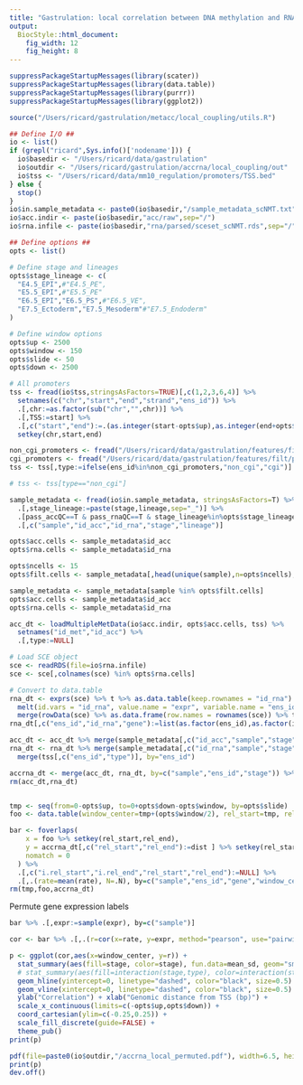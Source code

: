 ```yaml
---
title: "Gastrulation: local correlation between DNA methylation and RNA expression"
output: 
  BiocStyle::html_document: 
    fig_width: 12
    fig_height: 8
---
```


```r
suppressPackageStartupMessages(library(scater))
suppressPackageStartupMessages(library(data.table))
suppressPackageStartupMessages(library(purrr))
suppressPackageStartupMessages(library(ggplot2))
```

<!-- Define functions -->
```r
source("/Users/ricard/gastrulation/metacc/local_coupling/utils.R")
```

<!-- Define I/O and options -->
```r

## Define I/O ##
io <- list()
if (grepl("ricard",Sys.info()['nodename'])) {
  io$basedir <- "/Users/ricard/data/gastrulation"
  io$outdir <- "/Users/ricard/gastrulation/accrna/local_coupling/out"
  io$tss <- "/Users/ricard/data/mm10_regulation/promoters/TSS.bed"
} else {
  stop()
}
io$in.sample_metadata <- paste0(io$basedir,"/sample_metadata_scNMT.txt")
io$acc.indir <- paste(io$basedir,"acc/raw",sep="/")
io$rna.infile <- paste(io$basedir,"rna/parsed/sceset_scNMT.rds",sep="/")

## Define options ##
opts <- list()

# Define stage and lineages
opts$stage_lineage <- c(
  "E4.5_EPI",#"E4.5_PE",
  "E5.5_EPI",#"E5.5_PE"
  "E6.5_EPI","E6.5_PS",#"E6.5_VE",
  "E7.5_Ectoderm","E7.5_Mesoderm"#"E7.5_Endoderm"
)

# Define window options
opts$up <- 2500
opts$window <- 150
opts$slide <- 50
opts$down <- 2500
```

<!-- Load gene metadata -->
```r
# All promoters
tss <- fread(io$tss,stringsAsFactors=TRUE)[,c(1,2,3,6,4)] %>%
  setnames(c("chr","start","end","strand","ens_id")) %>%
  .[,chr:=as.factor(sub("chr","",chr))] %>%
  .[,TSS:=start] %>%
  .[,c("start","end"):=.(as.integer(start-opts$up),as.integer(end+opts$down))] %>%
  setkey(chr,start,end)
```

<!-- Filter CGI and non-CGI promoters -->
```r
non_cgi_promoters <- fread("/Users/ricard/data/gastrulation/features/filt/prom_2000_0_noncgi.bed",stringsAsFactors=T)[,V5]
cgi_promoters <- fread("/Users/ricard/data/gastrulation/features/filt/prom_2000_0_cgi.bed",stringsAsFactors=T)[,V5]
tss <- tss[,type:=ifelse(ens_id%in%non_cgi_promoters,"non_cgi","cgi")] %>% .[,type:=as.factor(type)]

# tss <- tss[type=="non_cgi"]
```

<!-- Load sample metadata and define which cells to use -->
```r
sample_metadata <- fread(io$in.sample_metadata, stringsAsFactors=T) %>% 
  .[,stage_lineage:=paste(stage,lineage,sep="_")] %>%
  .[pass_accQC==T & pass_rnaQC==T & stage_lineage%in%opts$stage_lineage] %>%
  .[,c("sample","id_acc","id_rna","stage","lineage")]

opts$acc.cells <- sample_metadata$id_acc
opts$rna.cells <- sample_metadata$id_rna
```

<!-- Subset cells to reduce memory burden -->
```r
opts$ncells <- 15
opts$filt.cells <- sample_metadata[,head(unique(sample),n=opts$ncells), by="stage"] %>% .$V1

sample_metadata <- sample_metadata[sample %in% opts$filt.cells]
opts$acc.cells <- sample_metadata$id_acc
opts$rna.cells <- sample_metadata$id_rna
```

<!-- Load accessibility data -->
```r
acc_dt <- loadMultipleMetData(io$acc.indir, opts$acc.cells, tss) %>% 
  setnames("id_met","id_acc") %>%
  .[,type:=NULL]
```

<!-- Load RNA expression data -->
```r
# Load SCE object
sce <- readRDS(file=io$rna.infile)
sce <- sce[,colnames(sce) %in% opts$rna.cells]

# Convert to data.table
rna_dt <- exprs(sce) %>% t %>% as.data.table(keep.rownames = "id_rna") %>% 
  melt(id.vars = "id_rna", value.name = "expr", variable.name = "ens_id") %>%
  merge(rowData(sce) %>% as.data.frame(row.names = rownames(sce)) %>% tibble::rownames_to_column("ens_id") %>% .[,c("ens_id","symbol")] %>% setnames("symbol","gene"))
rna_dt[,c("ens_id","id_rna","gene"):=list(as.factor(ens_id),as.factor(id_rna),as.factor(gene))]
```

<!-- Merge data and sample metadata -->
```r
acc_dt <- acc_dt %>% merge(sample_metadata[,c("id_acc","sample","stage")], by="id_acc")
rna_dt <- rna_dt %>% merge(sample_metadata[,c("id_rna","sample","stage")], by="id_rna") %>%
  merge(tss[,c("ens_id","type")], by="ens_id")
```

<!-- Merge DNA accessibility and RNA expression data -->
```r
accrna_dt <- merge(acc_dt, rna_dt, by=c("sample","ens_id","stage")) %>% .[,c("id_acc","id_rna"):=NULL]
rm(acc_dt,rna_dt)
```

<!-- Filter data -->
```r
```

<!-- Overlap data with windows -->
```r
tmp <- seq(from=0-opts$up, to=0+opts$down-opts$window, by=opts$slide)
foo <- data.table(window_center=tmp+(opts$window/2), rel_start=tmp, rel_end=tmp+opts$window)

bar <- foverlaps(
    x = foo %>% setkey(rel_start,rel_end),
    y = accrna_dt[,c("rel_start","rel_end"):=dist ] %>% setkey(rel_start,rel_end),
    nomatch = 0
  ) %>%
  .[,c("i.rel_start","i.rel_end","rel_start","rel_end"):=NULL] %>%
  .[,.(rate=mean(rate), N=.N), by=c("sample","ens_id","gene","window_center","expr","stage")]
rm(tmp,foo,accrna_dt)
```

Permute gene expression labels
```r
bar %>% .[,expr:=sample(expr), by=c("sample")]
```

<!-- Compute local correlations -->
```r
cor <- bar %>% .[,.(r=cor(x=rate, y=expr, method="pearson", use="pairwise.complete.obs")), by=c("sample","window_center","stage")]
```

<!-- Plot -->
```r
p <- ggplot(cor,aes(x=window_center, y=r)) +
  stat_summary(aes(fill=stage, color=stage), fun.data=mean_sd, geom="smooth", alpha=0.2, size=1.0) +
  # stat_summary(aes(fill=interaction(stage,type), color=interaction(stage,type)), fun.data=mean_sd, geom="smooth", alpha=0.2, size=1.0) +
  geom_hline(yintercept=0, linetype="dashed", color="black", size=0.5) +
  geom_vline(xintercept=0, linetype="dashed", color="black", size=0.5) +
  ylab("Correlation") + xlab("Genomic distance from TSS (bp)") +
  scale_x_continuous(limits=c(-opts$up,opts$down)) +
  coord_cartesian(ylim=c(-0.25,0.25)) +
  scale_fill_discrete(guide=FALSE) +
  theme_pub()
print(p)

pdf(file=paste0(io$outdir,"/accrna_local_permuted.pdf"), width=6.5, height=5)
print(p)
dev.off()
```

